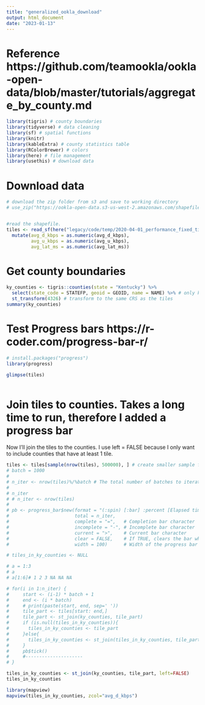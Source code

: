 ```yaml
---
title: "generalized_ookla_download"
output: html_document
date: "2023-01-13"
---
```


# Reference https://github.com/teamookla/ookla-open-data/blob/master/tutorials/aggregate_by_county.md

```r
library(tigris) # county boundaries
library(tidyverse) # data cleaning
library(sf) # spatial functions
library(knitr)
library(kableExtra) # county statistics table
library(RColorBrewer) # colors
library(here) # file management
library(usethis) # download data
```


# Download data
```r
# download the zip folder from s3 and save to working directory
# use_zip("https://ookla-open-data.s3-us-west-2.amazonaws.com/shapefiles/performance/type%3Dfixed/year%3D2020/quarter%3D2/2020-04-01_performance_fixed_tiles.zip")


#read the shapefile. 
tiles <- read_sf(here("legacy/code/temp/2020-04-01_performance_fixed_tiles/gps_fixed_tiles.shp")) %>%
  mutate(avg_d_kbps = as.numeric(avg_d_kbps),
         avg_u_kbps = as.numeric(avg_u_kbps),
         avg_lat_ms = as.numeric(avg_lat_ms))
```

# Get county boundaries
```r
ky_counties <- tigris::counties(state = "Kentucky") %>%
  select(state_code = STATEFP, geoid = GEOID, name = NAME) %>% # only keep useful variables 
  st_transform(4326) # transform to the same CRS as the tiles
summary(ky_counties)
```

# Test Progress bars https://r-coder.com/progress-bar-r/
```r
# install.packages("progress")
library(progress)

```

```r
glimpse(tiles)
```

```r

```



# Join tiles to counties. Takes a long time to run, therefore I added a progress bar
Now I’ll join the tiles to the counties. I use left = FALSE because I only want to include counties that have at least 1 tile.
```r
tiles <- tiles[sample(nrow(tiles), 500000), ] # create smaller sample for testing
# batch = 1000
# 
# n_iter <- nrow(tiles)%/%batch # The total number of batches to iterate
# 
# n_iter
# # n_iter <- nrow(tiles)
# 
# pb <- progress_bar$new(format = "(:spin) [:bar] :percent [Elapsed time: :elapsedfull || Estimated time remaining: :eta]",
#                        total = n_iter,
#                        complete = "=",   # Completion bar character
#                        incomplete = "-", # Incomplete bar character
#                        current = ">",    # Current bar character
#                        clear = FALSE,    # If TRUE, clears the bar when finish
#                        width = 100)      # Width of the progress bar

# tiles_in_ky_counties <- NULL

# a = 1:3
# a
# a[1:6]# 1 2 3 NA NA NA

# for(i in 1:n_iter) {
#     start <- (i-1) * batch + 1
#     end <- (i * batch)
#     # print(paste(start, end, sep=' '))
#     tile_part <- tiles[start: end,]
#     tile_part <- st_join(ky_counties, tile_part)
#     if (is.null(tiles_in_ky_counties)){
#       tiles_in_ky_counties <- tile_part
#     }else{
#       tiles_in_ky_counties <- st_join(tiles_in_ky_counties, tile_part, left=FALSE)
#     }
#     pb$tick()
#     #---------------------
# }

tiles_in_ky_counties <- st_join(ky_counties, tile_part, left=FALSE)
tiles_in_ky_counties
```
```r
library(mapview)
mapview(tiles_in_ky_counties, zcol="avg_d_kbps")
```




